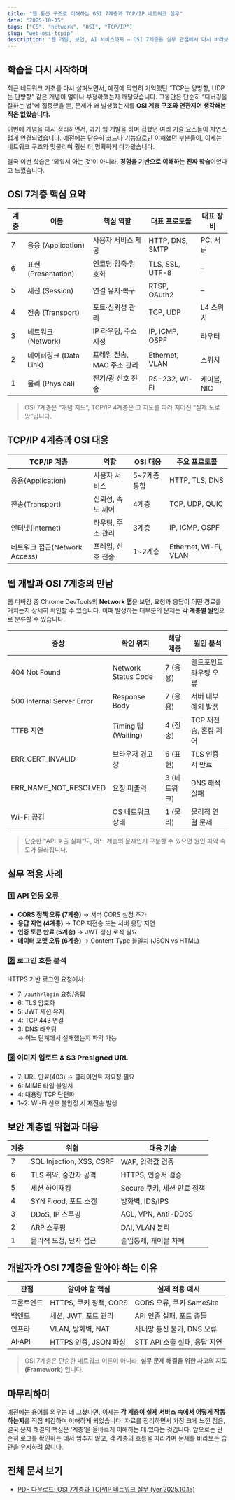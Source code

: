 ```yaml
---
title: "웹 통신 구조로 이해하는 OSI 7계층과 TCP/IP 네트워크 실무"
date: "2025-10-15"
tags: ["CS", "network", "OSI", "TCP/IP"]
slug: "web-osi-tcpip"
description: "웹 개발, 보안, AI 서비스까지 — OSI 7계층을 실무 관점에서 다시 바라보다."
---
```


## 학습을 다시 시작하며

최근 네트워크 기초를 다시 살펴보면서, 예전에 막연히 기억했던 “TCP는 양방향, UDP는 단방향” 같은 개념이 얼마나 부정확했는지 깨달았습니다. 
그동안은 단순히 “디버깅을 잘하는 법”에 집중했을 뿐, 문제가 왜 발생했는지를 **OSI 계층 구조와 연관지어 생각해본 적은 없었습니다.**

이번에 개념을 다시 정리하면서, 과거 웹 개발을 하며 접했던 여러 기술 요소들이 자연스럽게 연결되었습니다. 
예전에는 단순히 코드나 기능으로만 이해했던 부분들이, 이제는 네트워크 구조와 맞물리며 훨씬 더 명확하게 다가왔습니다.  

결국 이번 학습은 ‘외워서 아는 것’이 아니라, **경험을 기반으로 이해하는 진짜 학습**이었다고 느꼈습니다.


## OSI 7계층 핵심 요약

| 계층 | 이름 | 핵심 역할 | 대표 프로토콜 | 대표 장비 |
|------|------|------------|----------------|-------------|
| 7 | 응용 (Application) | 사용자 서비스 제공 | HTTP, DNS, SMTP | PC, 서버 |
| 6 | 표현 (Presentation) | 인코딩·압축·암호화 | TLS, SSL, UTF-8 | – |
| 5 | 세션 (Session) | 연결 유지·복구 | RTSP, OAuth2 | – |
| 4 | 전송 (Transport) | 포트·신뢰성 관리 | TCP, UDP | L4 스위치 |
| 3 | 네트워크 (Network) | IP 라우팅, 주소 지정 | IP, ICMP, OSPF | 라우터 |
| 2 | 데이터링크 (Data Link) | 프레임 전송, MAC 주소 관리 | Ethernet, VLAN | 스위치 |
| 1 | 물리 (Physical) | 전기/광 신호 전송 | RS-232, Wi-Fi | 케이블, NIC |

> OSI 7계층은 “개념 지도”, TCP/IP 4계층은 그 지도를 따라 지어진 “실제 도로망”입니다.


## TCP/IP 4계층과 OSI 대응

| TCP/IP 계층 | 역할 | OSI 대응 | 주요 프로토콜 |
|--------------|------|------------|----------------|
| 응용(Application) | 사용자 서비스 | 5~7계층 통합 | HTTP, TLS, DNS |
| 전송(Transport) | 신뢰성, 속도 제어 | 4계층 | TCP, UDP, QUIC |
| 인터넷(Internet) | 라우팅, 주소 관리 | 3계층 | IP, ICMP, OSPF |
| 네트워크 접근(Network Access) | 프레임, 신호 전송 | 1~2계층 | Ethernet, Wi-Fi, VLAN |


## 웹 개발과 OSI 7계층의 만남

웹 디버깅 중 Chrome DevTools의 **Network 탭**을 보면, 요청과 응답이 어떤 경로를 거치는지 상세히 확인할 수 있습니다. 
이때 발생하는 대부분의 문제는 **각 계층별 원인**으로 분류할 수 있습니다.

| 증상 | 확인 위치 | 해당 계층 | 원인 분석 |
|------|------------|-------------|-------------|
| 404 Not Found | Network Status Code | 7 (응용) | 엔드포인트 라우팅 오류 |
| 500 Internal Server Error | Response Body | 7 (응용) | 서버 내부 예외 발생 |
| TTFB 지연 | Timing 탭 (Waiting) | 4 (전송) | TCP 재전송, 혼잡 제어 |
| ERR_CERT_INVALID | 브라우저 경고창 | 6 (표현) | TLS 인증서 만료 |
| ERR_NAME_NOT_RESOLVED | 요청 미출력 | 3 (네트워크) | DNS 해석 실패 |
| Wi-Fi 끊김 | OS 네트워크 상태 | 1 (물리) | 물리적 연결 문제 |

> 단순한 “API 호출 실패”도, 어느 계층의 문제인지 구분할 수 있으면 원인 파악 속도가 달라집니다.


## 실무 적용 사례

### 1️⃣ API 연동 오류
- **CORS 정책 오류 (7계층)** → 서버 CORS 설정 추가
- **응답 지연 (4계층)** → TCP 재전송 또는 서버 응답 지연
- **인증 토큰 만료 (5계층)** → JWT 갱신 로직 필요
- **데이터 포맷 오류 (6계층)** → Content-Type 불일치 (JSON vs HTML)

### 2️⃣ 로그인 흐름 분석
HTTPS 기반 로그인 요청에서:
- 7: `/auth/login` 요청/응답  
- 6: TLS 암호화  
- 5: JWT 세션 유지  
- 4: TCP 443 연결  
- 3: DNS 라우팅  
→ 어느 단계에서 실패했는지 파악 가능

### 3️⃣ 이미지 업로드 & S3 Presigned URL
- 7: URL 만료(403) → 클라이언트 재요청 필요  
- 6: MIME 타입 불일치  
- 4: 대용량 TCP 단편화  
- 1~2: Wi-Fi 신호 불안정 시 재전송 발생  


## 보안 계층별 위협과 대응

| 계층 | 위협 | 대응 기술 |
|------|------|------------|
| 7 | SQL Injection, XSS, CSRF | WAF, 입력값 검증 |
| 6 | TLS 취약, 중간자 공격 | HTTPS, 인증서 검증 |
| 5 | 세션 하이재킹 | Secure 쿠키, 세션 만료 정책 |
| 4 | SYN Flood, 포트 스캔 | 방화벽, IDS/IPS |
| 3 | DDoS, IP 스푸핑 | ACL, VPN, Anti-DDoS |
| 2 | ARP 스푸핑 | DAI, VLAN 분리 |
| 1 | 물리적 도청, 단자 접근 | 출입통제, 케이블 차폐 |


## 개발자가 OSI 7계층을 알아야 하는 이유

| 관점 | 알아야 할 핵심 | 실제 적용 예시 |
|------|----------------|----------------|
| 프론트엔드 | HTTPS, 쿠키 정책, CORS | CORS 오류, 쿠키 SameSite |
| 백엔드 | 세션, JWT, 포트 관리 | API 인증 실패, 포트 충돌 |
| 인프라 | VLAN, 방화벽, NAT | 사내망 통신 불가, DNS 오류 |
| AI·API | HTTPS 인증, JSON 파싱 | STT API 호출 실패, 응답 지연 |

> OSI 7계층은 단순한 네트워크 이론이 아니라, **실무 문제 해결을 위한 사고의 지도(Framework)** 입니다.


## 마무리하며

예전에는 용어를 외우는 데 그쳤다면, 이제는 **각 계층이 실제 서비스 속에서 어떻게 작동하는지**를 직접 체감하며 이해하게 되었습니다. 
자료를 정리하면서 가장 크게 느낀 점은, 결국 문제 해결의 핵심은 ‘계층’을 올바르게 이해하는 데 있다는 것입니다. 
앞으로는 단순히 로그를 확인하는 데서 멈추지 않고, 각 계층의 흐름을 따라가며 문제를 바라보는 습관을 유지하려 합니다.


## **전체 문서 보기**  
- [PDF 다운로드: OSI 7계층과 TCP/IP 네트워크 실무 (ver.2025.10.15)](/assets/docs/웹-통신-구조로-이해하는-OSI7계층-TCPIP-네트워크실무.pdf)

